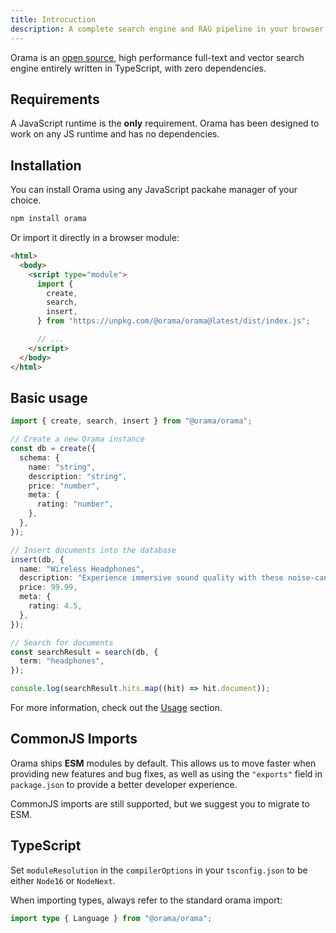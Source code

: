 ```yaml
---
title: Introcuction
description: A complete search engine and RAG pipeline in your browser, server or edge network with support for full-text, vector, and hybrid search in less than 2kb.
---
```


Orama is an <a href="https://github.com/oramasearch/orama" target="_blank">open source</a>, high performance full-text and vector search engine entirely written in TypeScript, with zero dependencies. 

## Requirements

A JavaScript runtime is the **only** requirement. Orama has been designed to work on any JS runtime and has no dependencies.

## Installation

You can install Orama using any JavaScript packahe manager of your choice.

```bash
npm install orama
```

Or import it directly in a browser module:

```html
<html>
  <body>
    <script type="module">
      import {
        create,
        search,
        insert,
      } from "https://unpkg.com/@orama/orama@latest/dist/index.js";

      // ...
    </script>
  </body>
</html>
```

## Basic usage

```ts copy
import { create, search, insert } from "@orama/orama";

// Create a new Orama instance
const db = create({
  schema: {
    name: "string",
    description: "string",
    price: "number",
    meta: {
      rating: "number",
    },
  },
});

// Insert documents into the database
insert(db, {
  name: "Wireless Headphones",
  description: "Experience immersive sound quality with these noise-cancelling wireless headphones.",
  price: 99.99,
  meta: {
    rating: 4.5,
  },
});

// Search for documents
const searchResult = search(db, {
  term: "headphones",
});

console.log(searchResult.hits.map((hit) => hit.document));
```

For more information, check out the [Usage](/docs/orama-js/usage/create) section.

## CommonJS Imports

Orama ships **ESM** modules by default. This allows us to move faster when providing new features and bug fixes, as well as using the `"exports"` field in `package.json` to provide a better developer experience.

CommonJS imports are still supported, but we suggest you to migrate to ESM.

## TypeScript

Set `moduleResolution` in the `compilerOptions` in your `tsconfig.json` to be either `Node16` or `NodeNext`.

When importing types, always refer to the standard orama import:

```ts copy
import type { Language } from "@orama/orama";
```
